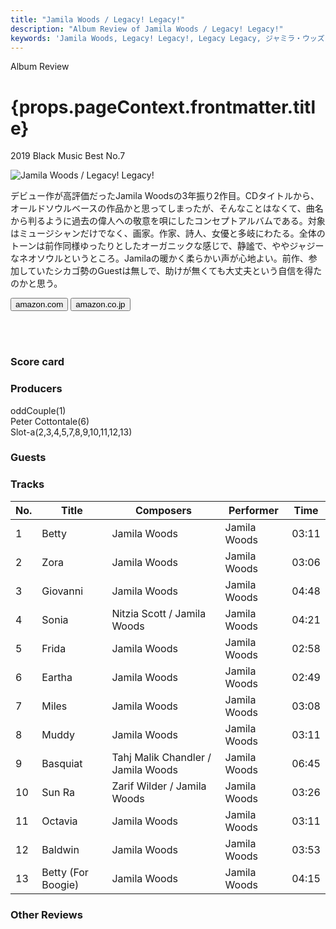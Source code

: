 ```yaml
---
title: "Jamila Woods / Legacy! Legacy!"
description: "Album Review of Jamila Woods / Legacy! Legacy!"
keywords: 'Jamila Woods, Legacy! Legacy!, Legacy Legacy, ジャミラ・ウッズ, レガシー！・レガシー！, レガシー・レガシー'
---
```





<p className="largeP">Album Review</p>
<h1 className="h1--no--margin">{props.pageContext.frontmatter.title}</h1>
<p className="largeP"><Link to="/best50/2019/">2019 Black Music Best No.7</Link></p>

<Row  className="image-card-group">
	<Column colMd={"3"} colLg={"4"} noGutterMdLeft="">
       <ImageCard>

![Jamila Woods / Legacy! Legacy!](../../images/cd/jamilawoods2L.png) 

</ImageCard>
	</Column>
	<Column colMd={"4"} colLg={"8"} noGutterMdLeft="">
	<p>
	デビュー作が高評価だったJamila Woodsの3年振り2作目。CDタイトルから、オールドソウルベースの作品かと思ってしまったが、そんなことはなくて、曲名から判るように過去の偉人への敬意を唄にしたコンセプトアルバムである。対象はミュージシャンだけでなく、画家。作家、詩人、女優と多岐にわたる。全体のトーンは前作同様ゆったりとしたオーガニックな感じで、静謐で、ややジャジーなネオソウルというところ。Jamilaの暖かく柔らかい声が心地よい。前作、参加していたシカゴ勢のGuestは無しで、助けが無くても大丈夫という自信を得たのかと思う。
	</p>
	<div>
	  <Button href="https://amzn.to/3eC1gEg" kind="primary" size="small" renderIcon={ArrowUpRight24}>
      amazon.com
    </Button>
    <Button href="https://amzn.to/2BdYarx" kind="secondary" size="small" renderIcon={ArrowUpRight24}>
      amazon.co.jp
    </Button>
	</div>
	<a style="display:inline-block;overflow:hidden;background:url(https://linkmaker.itunes.apple.com/ja-jp/lockup.svg?releaseDate=2019-05-10&kind=album&bubble=apple_music&style=mono-black) no-repeat;width:180px;height:45px;" href="https://geo.music.apple.com/jp/album/legacy-legacy/1450438412?mt=1&app=music&ls=1&at=11lcug"></a>
	<a style="display:inline-block;overflow:hidden;background:url(https://linkmaker.itunes.apple.com/ja-jp/badge-lrg.svg?releaseDate=2019-05-10T00:00:00Z&kind=album&bubble=itunes_music) no-repeat;width:140px;height:45px;" href="https://geo.music.apple.com/jp/album/legacy-legacy/1450438412?app=itunes&at=11lcug"></a>
	</Column>
</Row>
<Row >
	<Column colMd={"4"} colLg={"4"} noGutterMdLeft="">
<div>
    <h3>Score card</h3>
	<SliderJS1 value="5" />
    <SliderJS2 value="2" />
	<SliderJS3 value="1" />
    <SliderJS4 value="9" />
</div>
</Column>
<Column colMd={"8"} colLg={"8"} noGutterMdLeft="">
<div>
<h3>Producers</h3>
<p>
oddCouple(1)
<br/>Peter Cottontale(6)
<br/>Slot-a(2,3,4,5,7,8,9,10,11,12,13)
</p>
<h3>Guests</h3>
<p>
</p>
</div>
</Column>
</Row>

<h3>Tracks</h3>

| No. |	 Title             	|	 Composers                       |	 Performer 	| Time 	|
| --- | -------------------	| ---------------------------------- | ------------	| -----	|
| 1   |	Betty             	| Jamila Woods                       | Jamila Woods	| 03:11 |
| 2   |	Zora              	| Jamila Woods                       | Jamila Woods	| 03:06 |
| 3   |	Giovanni          	| Jamila Woods                       | Jamila Woods	| 04:48 |
| 4   |	Sonia             	| Nitzia Scott / Jamila Woods        | Jamila Woods	| 04:21 |
| 5   |	Frida             	| Jamila Woods                       | Jamila Woods	| 02:58 |
| 6   |	Eartha            	| Jamila Woods                       | Jamila Woods	| 02:49 |
| 7   |	Miles             	| Jamila Woods                       | Jamila Woods	| 03:08 |
| 8   |	Muddy             	| Jamila Woods                       | Jamila Woods	| 03:11 |
| 9   |	Basquiat          	| Tahj Malik Chandler / Jamila Woods | Jamila Woods	| 06:45 |
| 10  |	Sun Ra            	| Zarif Wilder / Jamila Woods        | Jamila Woods	| 03:26 |
| 11  |	Octavia           	| Jamila Woods                       | Jamila Woods	| 03:11 |
| 12  |	Baldwin           	| Jamila Woods                       | Jamila Woods	| 03:53 |
| 13  |	Betty (For Boogie)	| Jamila Woods                       | Jamila Woods	| 04:15	|

<h3>Other Reviews</h3>

<Row>
<Column colMd={3} colLg={3} noGutterMdLeft>
<Review1 />
</Column>
</Row>